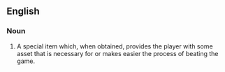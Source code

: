 ==English==

===Noun===
{{wikipedia}}
{{en-noun|head=[[power]]-[[up]]}}

# {{label|en|video games}} A special item which, when obtained, provides the player with some asset that is necessary for or makes easier the process of beating the game.